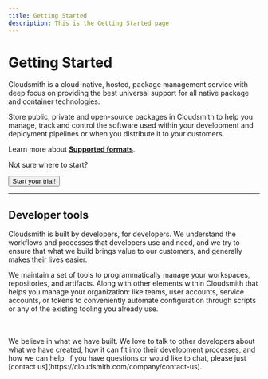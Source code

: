 ```yaml
---
title: Getting Started
description: This is the Getting Started page
---
```



# Getting Started

Cloudsmith is a cloud-native, hosted, package management service with deep focus on providing the best universal support for all native package and container technologies.

Store public, private and open-source packages in Cloudsmith to help you manage, track and control the software used within your development and deployment pipelines or when you distribute it to your customers.

Learn more about [**Supported formats**](/formats).

Not sure where to start? 

<Flex gap="m" align="center">
  <Button href="/getting-started/sign-up" size="xlarge">
    Start your trial!
  </Button>
</Flex>

---

<Flex gap="s" align="stretch">
  <Card
    title="For Developers"
    description="Dependencies"
    href="/getting-started/dependencies-for-developers"
    icon="utility/guide"
  />
  <Card
    title="For Operations"
    description="Deployment"
    href="/getting-started/deployment-for-operations"
    icon="utility/guide"
  />
  <Card
    title="For Vendors"
    description="Distribution"
    href="./software-distribution"
    icon="utility/guide"
  />
</Flex>

## Developer tools

Cloudsmith is built by developers, for developers. We understand the workflows and processes that developers use and need, and we try to ensure that what we build brings value to our customers, and generally makes their lives easier.

We maintain a set of tools to programmatically manage your workspaces, repositories, and artifacts. Along with other elements within Cloudsmith that helps you manage your organization: like teams, user accounts, service accounts, or tokens to conveniently automate configuration through scripts or any of the existing tooling you already use.

<Flex gap="s" align="stretch">
  <Card
    title="Cloudsmith CLI"
    description="Integrate smoothly with Cloudsmith without requiring explicit plugins or tools"
    href="/developer-tools/cli"
    icon="utility/api"
    size="s"
    width="quarter"
    linkText="CLI Reference"
  />
  <Card
    title="REST API"
    description="Retrieve information, upload packages, or take actions programmatically through our API."
    href="/api"
    icon="utility/api"
    size="s"
    width="quarter"
    linkText="API Reference"
  />
  <Card
    title="Webhooks"
    description="Reveive notifications when particular actions take place within Cloudsmith."
    href="./developer-tools/webhooks"
    icon="utility/guide"
    size="s"
    width="quarter"
    linkText="Get started with Webhooks"
  />
  <Card
    title="Terraform Provider"
    description="Automate administrative actions with our Terraform provider."
    href="./developer-tools/terraform-provider"
    icon="utility/documentation"
    size="s"
    width="quarter"
    linkText="Cloudsmith Terraform Provider"
  />
</Flex>
<br></br>
We believe in what we have built. We love to talk to other developers about what we have created, how it can fit into their development processes, and how we can help. If you have questions or would like to chat, please just [contact us](https://cloudsmith.com/company/contact-us).
